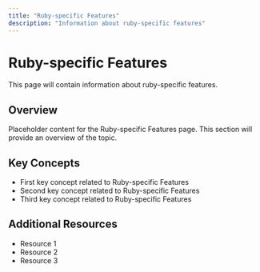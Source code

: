 ```yaml
---
title: "Ruby-specific Features"
description: "Information about ruby-specific features"
---
```


# Ruby-specific Features

This page will contain information about ruby-specific features.

## Overview

Placeholder content for the Ruby-specific Features page. This section will provide an overview of the topic.

## Key Concepts

- First key concept related to Ruby-specific Features
- Second key concept related to Ruby-specific Features
- Third key concept related to Ruby-specific Features

## Additional Resources

- Resource 1
- Resource 2
- Resource 3
